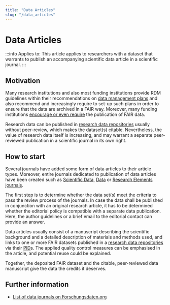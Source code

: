 ```yaml
---
title: "Data Articles"
slug: "/data_articles"
---
```

# Data Articles

:::info Applies to:
This article applies to researchers with a dataset that warrants to publish an accompanying scientific data article in a scientific journal.
:::

## Motivation
Many research institutions and also most funding institutions provide RDM guidelines within their recommendations on [data management plans](/docs/data/dmp/) and also recommend and increasingly require to set-up such plans in order to ensure that the data are archived in a FAIR way. Moreover, many funding institutions [encourage or even require](https://forschungsdaten.info/fr/praxis-kompakt/english-pages/funder-guidelines/) the publication of FAIR data.

Research data can be published in [research data repositories](/docs/topics/repositories/) usually without peer-review, which makes the dataset(s) citable. Nevertheless, the value of research data itself is increasing, and may warrant a separate peer-reviewed publication in a scientific journal in its own right. 

## How to start

Several journals have added some form of data articles to their article types. Moreover, entire journals dedicated to publication of data articles have been created such as [Scientific Data](https://www.nature.com/sdata/), [Data](https://www.mdpi.com/journal/data) or [Research Elements journals](https://www.elsevier.com/authors/tools-and-resources/research-elements-journals).  

The first step is to determine whether the data set(s) meet the criteria to pass the review process of the journals. In case the data shall be published in conjunction with an original research article, it has to be determined whether the editorial policy is compatible with a separate data publication. Here, the author guidelines or a brief email to the editorial contact can provide an answer. 

Data articles usually consist of a manuscript describing the scientific background and a detailed description of materials and methods used, and links to one or more FAIR datasets published in a [research data repositories](/docs/topics/repositories/) via their [PID](/docs/topics/PID/)s. The applied quality control measures can be emphasised in the article, and potential reuse could be explained. 

Together, the deposited FAIR dataset and the citable, peer-reviewed data manuscript give the data the credits it deserves. 
## Further information

- [List of data journals on Forschungsdaten.org](https://www.forschungsdaten.org/index.php/Data_Journals)